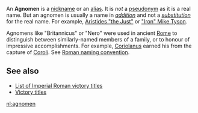 An '''Agnomen''' is a [[nickname]] or an [[alias]]. It is ''not'' a [[pseudonym]] as it is a real name. But an agnomen is usually a name in ''[[addition]]'' and not a ''[[substitution]]'' for the real name. For example, [[Aristides the Just|Aristides "the Just"]] or [[Mike Tyson|"Iron" Mike Tyson]].

Agnomens like "Britannicus" or "Nero" were used in ancient [[Rome]] to distinguish between similarly-named members of a family, or to honour of impressive accomplishments. For example, [[Coriolanus]] earned his from the capture of [[Coroli]].  See [[Roman naming convention#Agnomen|Roman naming convention]].

==See also==
*[[List of Imperial Roman victory titles]]
*[[Victory titles]]
[[nl:agnomen]]